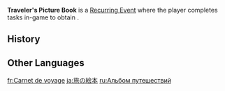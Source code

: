 {{Terminology Infobox
|type  = Recurring Events
}}
'''Traveler's Picture Book''' is a [[Recurring Event]] where the player completes tasks in-game to obtain {{Item|Painting Colors|link=#}}.

==History==
{{Event History Table|Traveler's Picture Book}}

==Other Languages==
{{Other Languages
|default_hidden = 1
|en     = Traveler's Picture Book
|zhs    = 旅行绘本
|zhs_rm = Lǚxíng Huìběn
|zht    = 旅行繪本
|zht_rm = Lǚxíng Huìběn
|ja     = 旅の絵本
|ja_rm  = Tabi no Ehon
|ko     = {{tt|여행|旅行}} 그림 {{tt|지도|地圖}}
|es     = Ilustraciones de viaje
|fr     = Carnet de voyage
|ru     = Альбом путешествий
|th     = สมุดภาพแห่งการเดินทาง
|th_rm  = Samut Phap haeng Kan Doenthang
|vi     = Cuốn Sách Lữ Hành
|de     = Reiseillustrationen
|id     = Buku Gambar Traveler
|pt     = Livro de Viagem Ilustrado
}}
<noinclude>

[[fr:Carnet de voyage]]
[[ja:旅の絵本]]
[[ru:Альбом путешествий]]
</noinclude>